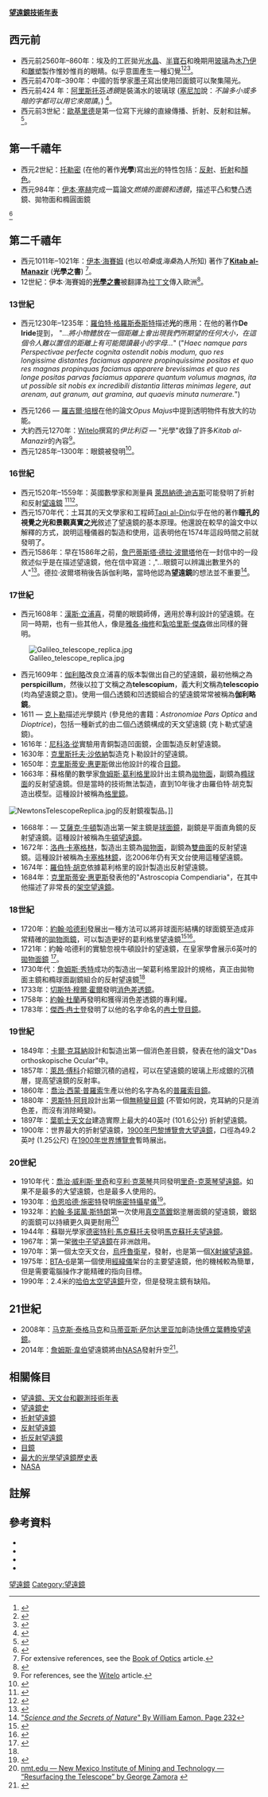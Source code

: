 {{Link style|time=2015-12-11T11:12:38+00:00}}
'''[[望遠鏡|望遠鏡]][[技術|技術]][[年代學|年表]] '''

== 西元前 ==
*西元前2560年–860年：埃及的工匠拋光[[水晶|水晶]]、[[寶石|半寶石]]和晚期用[[玻璃|玻璃]]為[[木乃伊|木乃伊]]和[[雕塑|雕塑]]製作惟妙惟肖的眼睛。似乎意圖產生一種幻覺<ref>{{cite journal |author=Enoch J |title=First known lenses originating in Egypt about 4600 years ago! |journal=Hindsight |volume=31 |issue=2 |pages=9–17 |pmid=11624467 |date=April 2000}}</ref><ref>{{Cite web |url=http://www.io.cfmac.csic.es/PDFs/Semi_IyV/seminario_enoch.PDF#search=%22Egyptian%20rock%20crystal%20lens%20illusion%22 |title=Studies of the oldest Known Lenses at the Louvre (4600 Years Before the Present) |access-date=2011-06-17 |archive-date=2016-03-03 |archive-url=https://web.archive.org/web/20160303172632/http://www.io.cfmac.csic.es/PDFs/Semi_IyV/seminario_enoch.PDF#search=%22Egyptian%20rock%20crystal%20lens%20illusion%22 |dead-url=no }}</ref><ref>{{Cite web |url=http://home.comcast.net/~hebsed/enoch.htm |title=Remarkable Old Kingdom Lenses and the Illusion of the Following Eye |access-date=2011-06-17 |archive-date=2015-10-02 |archive-url=https://web.archive.org/web/20151002125933/http://home.comcast.net/~hebsed/enoch.htm |dead-url=no }}</ref>。
*西元前470年–390年：中國的哲學家[[墨子|墨子]]寫出使用凹面鏡可以聚集陽光{{Citation needed|date=October 2007}}。
*西元前424 年：[[阿里斯托芬|阿里斯托芬]]''透鏡''是裝滿水的玻璃球 ([[塞尼加|塞尼加]]說：''不論多小或多暗的字都可以用它來閱讀''。) <ref>{{harvnb|King|2003|p=[http://books.google.com/books?id=KAWwzHlDVksC&pg=PA25 25]}}</ref>。
*西元前3世紀：[[歐基里德|歐基里德]]是第一位寫下光線的直線傳播、折射、反射和註解。<ref>{{harvnb|King|2003|p=[http://books.google.com/books?id=KAWwzHlDVksC&pg=PA26 26]}}</ref>。

== 第一千禧年 ==
*西元2世紀：[[托勒密|托勒密]] (在他的著作'''光學''')寫出[[光|光]]的特性包括：[[反射|反射]]、[[折射|折射]]和[[顏色|顏色]]。
*西元984年：[[伊本·塞赫|伊本·塞赫]]完成一篇論文''燃燒的面鏡和透鏡''，描述平凸和雙凸透鏡、拋物面和橢圓面鏡<ref>
{{cite journal
  | last = Rashed
  | first = Roshdi
  | title = A Pioneer in Anaclastics: Ibn Sahl on Burning Mirrors and Lenses
  | journal = Isis
  | volume = 81
  | issue = 3
  | pages = 464–491
  | doi = 10.1086/355456
  | jstor=233423|date=September 1990}}</ref><ref>{{cite web
  | last = Elizabeth
  | first = Hazel
  | title = 902AD Manuscript Located
  | publisher = Tareq Rajab Museum, Kuwait
  | url = http://www.trmkt.com/902manu.html
  | accessdate = 2007-10-10
  | archive-url = https://web.archive.org/web/20070504052351/http://www.trmkt.com/902manu.html
  | archive-date = 2007-05-04
  | dead-url = yes
  }}</ref>

== 第二千禧年 ==
* 西元1011年–1021年：[[伊本·海賽姆|伊本·海賽姆]] (也以''哈桑''或''海桑''為人所知) 著作了'''[[光學之書|Kitab al-Manazir]]''' ('''光學之書''') <ref>For extensive references, see the [[Book_of_Optics|Book of Optics]] article.</ref>。
* 12世紀：伊本·海賽姆的'''[[光學之書|光學之書]]'''被翻譯為[[拉丁文|拉丁文]]傳入歐洲<ref name=Kriss>{{Cite journal|last1=Kriss|first1=Timothy C.|last2=Kriss|first2=Vesna Martich|title=History of the Operating Microscope: From Magnifying Glass to Microneurosurgery|journal=Neurosurgery|volume=42|issue=4|pages=899–907|date=April 1998|doi=10.1097/00006123-199804000-00116|pmid=9574655|postscript=<!--None-->}}</ref>。

=== 13世紀 ===
* 西元1230年–1235年：[[羅伯特·格羅斯泰斯特|羅伯特·格羅斯泰斯特]]描述'''光'''的應用：在他的著作'''De Iride'''提到， "''...將小物體放在一個距離上會出現我們所期望的任何大小，在這個令人難以置信的距離上有可能閱讀最小的字母...''" ("''Haec namque pars Perspectivae perfecte cognita ostendit nobis modum, quo res longissime distantes faciamus apparere propinquissime positas et quo res magnas propinquas faciamus apparere brevissimas et quo res longe positas parvas faciamus apparere quantum volumus magnas, ita ut possible sit nobis ex incredibili distantia litteras minimas legere, aut arenam, aut granum, aut gramina, aut quaevis minuta numerare.''")<ref>
{{cite web
 |url         = http://www.grosseteste.com/cgi-bin/textdisplay.cgi?text=de-iride.xml
 |title       = De iride
 |accessdate  = 2007-03-28
 |deadurl     = yes
 |archiveurl  = https://web.archive.org/web/20070627234624/http://www.grosseteste.com/cgi-bin/textdisplay.cgi?text=de-iride.xml
 |archivedate = 2007-06-27
}}</ref>
* 西元1266 — [[羅吉爾·培根|羅吉爾·培根]]在他的論文''Opus Majus''中提到透明物件有放大的功能。
* 大約西元1270年：[[Witelo|Witelo]]撰寫的''伊比利亞'' — "光學"收錄了許多''Kitab al-Manazir''的內容<ref>For references, see the [[Witelo|Witelo]] article.</ref>。
*西元1285年–1300年：眼鏡被發明<ref>{{harvnb|King|2003}}</ref>。

=== 16世紀 ===
* 西元1520年–1559年：英國數學家和測量員 [[萊昂納德·迪吉斯(科學家)|萊昂納德·迪吉斯]]可能發明了折射和反射[[望遠鏡|望遠鏡]] <ref>{{cite web|url=http://www.chocky.demon.co.uk/oas/diggeshistory.html|title=Did the reflecting telescope have English origins?|accessdate=2007-03-15|year=2002|archive-date=2008-03-27|archive-url=https://web.archive.org/web/20080327123909/http://www.chocky.demon.co.uk/oas/diggeshistory.html|dead-url=no}}</ref><ref>{{cite journal  | last = Ronan  | first =Colin A. M.Sc. F.R.A.S.  | title =Leonard and Thomas Digges  | journal = Journal of the British Astronomical Association  | volume = 101  | issue = 6  | publisher = British Astronomical Association  | year = 1991}}</ref>。
* 西元1570年代：土耳其的天文學家和工程師[[Taqi_al-Din_Muhammad_ibn_Ma'ruf|Taqi al-Din]]似乎在他的著作'''瞳孔的視覺之光和景觀真實之光'''敘述了望遠鏡的基本原理。他還說在較早的論文中以解釋的方式，說明這種儀器的製造和使用，這表明他在1574年這段時間之前就發明了{{Citation needed|date=May 2010}}。
*西元1586年：早在1586年之前，[[詹巴蒂斯塔·德拉·波爾塔|詹巴蒂斯塔·德拉·波爾塔]]他在一封信中的一段敘述似乎是在描述望遠鏡，他在信中寫道：,"...眼鏡可以辨識出數里外的人"<ref>{{Cite web |url=http://www.bo.astro.it/dip/Museum/english/can_int.html |title=Bologna University Department of Astronomy — TELESCOPES |access-date=2011-06-18 |archive-date=2017-11-13 |archive-url=https://web.archive.org/web/20171113112900/http://www.bo.astro.it/dip/Museum/english/can_int.html |dead-url=no }}</ref>。德拉·波爾塔稍後告訴伽利略，當時他認為'''望遠鏡'''的想法並不重要<ref>[http://books.google.com/books?id=CKtDOio4SP8C&pg=PA232&lpg=PA232&dq=Giambattista+della+Porta++telescope&source=web&ots=tNsAxZWRWn&sig=mafbYOoLGMY1eLBB8z2d6TTlI9c&hl=en&sa=X&oi=book_result&resnum=10&ct=result "''Science and the Secrets of Nature''" By William Eamon, Page 232]</ref>。

=== 17世紀 ===
* 西元1608年：[[漢斯·立浦喜|漢斯·立浦喜]]，荷蘭的眼鏡師傅，適用於專利設計的望遠鏡。在同一時期，也有一些其他人，像是[[雅各·梅修|雅各·梅修]]和[[紮哈里斯·傑森|紮哈里斯·傑森]]做出同樣的聲明。
[[Image:Galileo_telescope_replica.jpg|thumb]]
* 西元1609年：[[伽利略|伽利略]]改良立浦喜的版本製做出自己的望遠鏡，最初他稱之為'''perspicillum'''，然後以拉丁文稱之為'''telescopium'''，義大利文稱為'''telescopio''' (均為望遠鏡之意)。使用一個凸透鏡和凹透鏡組合的望遠鏡常常被稱為'''伽利略鏡'''。
* 1611 — [[克卜勒|克卜勒]]描述光學鏡片 (參見他的書籍：''Astronomiae Pars Optica'' and ''Dioptrice'')，包括一種新式的由二個凸透鏡構成的天文望遠鏡 (克卜勒式望遠鏡)。
* 1616年：[[尼科洛·從|尼科洛·從]]實驗用青銅製造凹面鏡，企圖製造反射望遠鏡。
* 1630年：[[克里斯托夫·沙依納|克里斯托夫·沙依納]]製造克卜勒設計的望遠鏡。
* 1650年：[[克里斯蒂安·惠更斯|克里斯蒂安·惠更斯]]做出他設計的複合[[接目鏡|目鏡]]。
* 1663年：蘇格蘭的數學家[[詹姆斯·葛利格里|詹姆斯·葛利格里]]設計出主鏡為[[拋物面|拋物面]]，副鏡為[[橢球面|橢球面]]的反射望遠鏡。但是當時的技術無法製造，直到10年後才由羅伯特·胡克製造出模型。這種設計被稱為[[格里望遠鏡|格里鏡]]。
[[Image:NewtonsTelescopeReplica.jpg|thumb]]的反射鏡複製品。]]
* 1668年：— [[艾薩克·牛頓|艾薩克·牛頓]]製造出第一架主鏡是[[球面鏡|球面鏡]]，副鏡是平面直角鏡的反射望遠鏡。這種設計被稱為[[牛頓望遠鏡|牛頓望遠鏡]]。
* 1672年：[[洛冉·卡塞格林|洛冉·卡塞格林]]，製造出主鏡為[[拋物面|拋物面]]，副鏡為[[雙曲面|雙曲面]]的反射望遠鏡。這種設計被稱為[[卡塞格林反射鏡|卡塞格林鏡]]，迄2006年仍有天文台使用這種望遠鏡。
* 1674年：[[羅伯特·胡克|羅伯特·胡克]]依據葛利格里的設計製造出反射望遠鏡。
* 1684年：[[克里斯蒂安·惠更斯|克里斯蒂安·惠更斯]]發表他的"Astroscopia Compendiaria"，在其中他描述了非常長的[[架空望遠鏡|架空望遠鏡]]。

=== 18世紀 ===
* 1720年：[[約翰·哈德利|約翰·哈德利]]發展出一種方法可以將非球面形結構的球面鏡至造成非常精確的[[拋物面反射鏡|拋物面鏡]]，可以製造更好的葛利格里望遠鏡<ref>{{harvnb|King|2003|p=[http://books.google.com/books?id=KAWwzHlDVksC&pg=PA77 77]}}</ref><ref name="telescope-optics.net">{{Cite web |url=http://www.telescope-optics.net/two-mirror.htm |title=telescopeѲptics.net — 8.2. Two-mirror telescopes |access-date=2011-06-19 |archive-date=2021-02-25 |archive-url=https://web.archive.org/web/20210225070614/https://www.telescope-optics.net/two-mirror.htm |dead-url=no }}</ref>。
* 1721年：約翰·哈德利的實驗忽視牛頓設計的望遠鏡，在皇家學會展示6英吋的[[拋物面反射鏡|拋物面鏡]] <ref>{{Cite web |url=http://labbey.com/Telescopes/Hadley.html |title=The complete Amateur Astronomer — John Hadley's Reflector |access-date=2011-06-19 |archive-date=2012-02-17 |archive-url=https://web.archive.org/web/20120217033601/http://labbey.com/Telescopes/Hadley.html |dead-url=no }}</ref>。
* 1730年代：[[詹姆斯·秀特|詹姆斯·秀特]]成功的製造出一架葛利格里設計的規格，真正由拋物面主鏡和橢球面副鏡組合的反射望遠鏡<ref name="telescope-optics.net"/>
* 1733年：[[切斯特·穆爾·霍爾|切斯特·穆爾·霍爾]]發明[[消色差透鏡|消色差透鏡]]。
* 1758年：[[約翰·杜蘭|約翰·杜蘭]]再發明和獲得消色差透鏡的專利權。
* 1783年：[[傑西·冉士登|傑西·冉士登]]發明了以他的名字命名的[[接目镜#冉士登目鏡|冉士登目鏡]]。

=== 19世紀 ===
* 1849年：[[卡爾·克耳納_(光學)|卡爾·克耳納]]設計和製造出第一個消色差目鏡，發表在他的論文"Das orthoskopische Ocular"中。
* 1857年：[[萊昂·傅科|萊昂·傅科]]介紹銀沉積的過程，可以在望遠鏡的玻璃上形成銀的沉積層，提高望遠鏡的反射率。
* 1860年：[[喬治·西蒙·普羅索|喬治·西蒙·普羅索]]生產以他的名字為名的[[普羅索目鏡|普羅索目鏡]]。
* 1880年：[[恩斯特·阿貝|恩斯特·阿貝]]設計出第一個[[無畸變目鏡|無畸變目鏡]] (不管如何說，克耳納的只是消色差，而沒有消除畸變)。
* 1897年：[[葉凱士天文台|葉凱士天文台]]建造實際上最大的40英吋 (101.6公分) 折射望遠鏡。
* 1900年：世界最大的折射望遠鏡，[[1900年巴黎博覽會大望遠鏡|1900年巴黎博覽會大望遠鏡]]，口徑為49.2英吋 (1.25公尺) 在[[1900年世界博覽會|1900年世界博覽會]]暫時展出。

=== 20世紀 ===
* 1910年代：[[喬治·威利斯·里奇|喬治·威利斯·里奇]]和[[亨利·克萊琴|亨利·克萊琴]]共同發明[[里奇-克萊琴望遠鏡|里奇-克萊琴望遠鏡]]。如果不是最多的大望遠鏡，也是最多人使用的。
* 1930年：[[伯恩哈德·施密特|伯恩哈德·施密特]]發明[[施密特攝星儀|施密特攝星儀]]<ref>{{cite web|url=http://www.ast.cam.ac.uk/history/schmidt |title=The Schmidt Camera |accessdate=2007-03-28 |archiveurl=https://web.archive.org/web/20070324035456/http://www.ast.cam.ac.uk/history/schmidt |archivedate=2007-03-24 |date=October 2002 |deadurl=yes }}</ref>。
* 1932年：[[約翰·多諾萬·斯特朗|約翰·多諾萬·斯特朗]]第一次使用[[真空蒸鍍|真空蒸鍍]]鋁塗層面鏡的望遠鏡，鍍鋁的面鏡可以持續更久與更耐用<ref>[http://www.nmt.edu/mainpage/news/2001/10aug03.html nmt.edu — New Mexico Institute of Mining and Technology —  “Resurfacing the {{convert|100|in|mm|sing=on}} Telescope” by George Zamora] {{webarchive|url=https://web.archive.org/web/20081013030537/http://www.nmt.edu/mainpage/news/2001/10aug03.html |date=2008-10-13 }}</ref>
* 1944年：蘇聯光學家[[德密特利·馬克蘇托夫|德密特利·馬克蘇托夫]]發明[[馬克蘇托夫望遠鏡|馬克蘇托夫望遠鏡]]。
* 1967年：第一架[[中微子探測器|微中子望遠鏡]]在非洲啟用。
* 1970年：第一個太空天文台，[[烏呼魯衛星|烏呼魯衛星]]，發射，也是第一個[[X射線天文衛星|X射線望遠鏡]]。
* 1975年：[[經緯台式大型望遠鏡|BTA-6]]是第一個使用[[經緯儀|經緯儀]]架台的主要望遠鏡，他的機械較為簡單，但是需要電腦操作才能精確的指向目標。
* 1990年：2.4米的[[哈伯太空望遠鏡|哈伯太空望遠鏡]]升空，但是發現主鏡有缺陷。

== 21世紀 ==
* 2008年：[[马克斯·泰格马克|马克斯·泰格马克]]和[[马蒂亚斯·萨尔达里亚加|马蒂亚斯·萨尔达里亚加]]創造[[:en:Fast_Fourier_Transform_Telescope|快傅立葉轉換望遠鏡]]。
* 2014年：[[詹姆斯·韋伯|詹姆斯·韋伯]]望遠鏡將由[[美國國家航空暨太空總署|NASA]]發射升空<ref>{{cite web |url=http://www.jwst.nasa.gov/ |title=The James Webb Space Telescope |publisher=NASA |access-date=2011-06-19 |archive-date=2020-05-15 |archive-url=https://web.archive.org/web/20200515023045/https://www.jwst.nasa.gov/ |dead-url=no }}</ref>。

== 相關條目 ==
* [[望遠鏡、天文台和觀測技術年表|望遠鏡、天文台和觀測技術年表]]
* [[望遠鏡史|望遠鏡史]]
* [[折射望遠鏡|折射望遠鏡]]
* [[反射望遠鏡|反射望遠鏡]]
* [[折反射望遠鏡|折反射望遠鏡]]
* [[接目鏡|目鏡]]
* [[:en:List_of_largest_optical_telescopes_historically|最大的光學望遠鏡歷史表]]
* [[美國國家航空暨太空總署|NASA]]

== 註解 ==
{{Reflist}}

== 參考資料 ==
*{{Cite document
 |last=Elliott
 |first=Robert S.
 |year=1966
 |title=Electromagnetics
 |url=https://archive.org/details/electromagnetics0000elli
 |publisher=[[McGraw-Hill|McGraw-Hill]]
 |postscript=<!--None-->
 }}
*{{Cite book
 |last1=Rashed
 |first1=Roshdi
 |last2=Morelon
 |first2=Régis
 |year=1996
 |title=[[Encyclopedia_of_the_History_of_Arabic_Science|Encyclopedia of the History of Arabic Science]]
 |volume=1 & 3
 |publisher=[[Routledge|Routledge]]
 |isbn=0415124107
 |postscript=<!--None-->
 }}
*{{Cite journal
 |last=Wade
 |first=Nicholas J.
 |last2=Finger
 |first2=Stanley
 |year=2001
 |title=The eye as an optical instrument: from camera obscura to Helmholtz's perspective
 |journal=Perception
 |volume=30
 |issue=10
 |pages=1157–77
 |doi=10.1068/p3210
 |pmid=11721819
 |postscript=<!--None-->
 }}
*{{cite book |first=Henry C. |last=King |title=The History of the Telescope |url=http://books.google.com/books?id=KAWwzHlDVksC |year=2003 |publisher=Courier Dover Publications |isbn=9780486432656 |ref=harv |access-date=2011-06-17 |archive-date=2021-01-22 |archive-url=https://web.archive.org/web/20210122142416/https://books.google.com/books?id=KAWwzHlDVksC |dead-url=no }}

{{DEFAULTSORT:Timeline Of Telescope Technology}}
[[Category:技術年表|望遠鏡]]
[[Category:望遠鏡|Category:望遠鏡]]